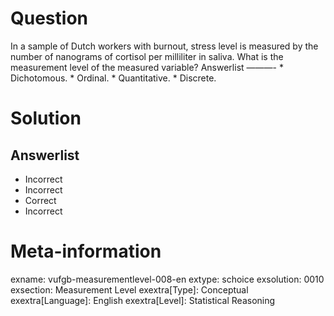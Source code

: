 Question
========
  
In a sample of Dutch workers with burnout, stress level is measured by the number of nanograms of cortisol per milliliter in saliva. What is the measurement level of the measured variable? 
Answerlist
----------
* Dichotomous.
* Ordinal.
* Quantitative.
* Discrete.

Solution
========

Answerlist
----------
* Incorrect
* Incorrect
* Correct
* Incorrect

Meta-information
================
exname: vufgb-measurementlevel-008-en
extype: schoice
exsolution: 0010
exsection: Measurement Level
exextra[Type]: Conceptual
exextra[Language]: English
exextra[Level]: Statistical Reasoning
